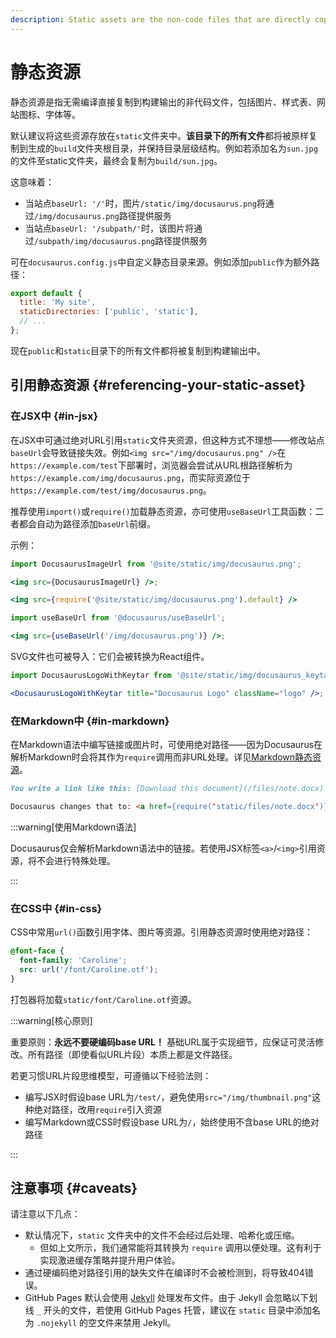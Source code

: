 ```yaml
---
description: Static assets are the non-code files that are directly copied to the build output. Learn about how they are handled and what the best practices of using static assets are.
---
```


# 静态资源

静态资源是指无需编译直接复制到构建输出的非代码文件，包括图片、样式表、网站图标、字体等。

默认建议将这些资源存放在`static`文件夹中。**该目录下的所有文件**都将被原样复制到生成的`build`文件夹根目录，并保持目录层级结构。例如若添加名为`sun.jpg`的文件至static文件夹，最终会复制为`build/sun.jpg`。

这意味着：

- 当站点`baseUrl: '/'`时，图片`/static/img/docusaurus.png`将通过`/img/docusaurus.png`路径提供服务
- 当站点`baseUrl: '/subpath/'`时，该图片将通过`/subpath/img/docusaurus.png`路径提供服务

可在`docusaurus.config.js`中自定义静态目录来源。例如添加`public`作为额外路径：

```js title="docusaurus.config.js"
export default {
  title: 'My site',
  staticDirectories: ['public', 'static'],
  // ...
};
```

现在`public`和`static`目录下的所有文件都将被复制到构建输出中。

## 引用静态资源 {#referencing-your-static-asset}

### 在JSX中 {#in-jsx}

在JSX中可通过绝对URL引用`static`文件夹资源，但这种方式不理想——修改站点`baseUrl`会导致链接失效。例如`<img src="/img/docusaurus.png" />`在`https://example.com/test`下部署时，浏览器会尝试从URL根路径解析为`https://example.com/img/docusaurus.png`，而实际资源位于`https://example.com/test/img/docusaurus.png`。

推荐使用`import()`或`require()`加载静态资源，亦可使用`useBaseUrl`工具函数：二者都会自动为路径添加`baseUrl`前缀。

示例：

```jsx title="MyComponent.js"
import DocusaurusImageUrl from '@site/static/img/docusaurus.png';

<img src={DocusaurusImageUrl} />;
```

```jsx title="MyComponent.js"
<img src={require('@site/static/img/docusaurus.png').default} />
```

```jsx title="MyComponent.js"
import useBaseUrl from '@docusaurus/useBaseUrl';

<img src={useBaseUrl('/img/docusaurus.png')} />;
```

SVG文件也可被导入：它们会被转换为React组件。

```jsx title="MyComponent.js"
import DocusaurusLogoWithKeytar from '@site/static/img/docusaurus_keytar.svg';

<DocusaurusLogoWithKeytar title="Docusaurus Logo" className="logo" />;
```

### 在Markdown中 {#in-markdown}

在Markdown语法中编写链接或图片时，可使用绝对路径——因为Docusaurus在解析Markdown时会将其作为`require`调用而非URL处理。详见[Markdown静态资源](./guides/markdown-features/markdown-features-assets.mdx)。

```md
You write a link like this: [Download this document](/files/note.docx)

Docusaurus changes that to: <a href={require('static/files/note.docx')}>Download this document</a>
```

:::warning[使用Markdown语法]

Docusaurus仅会解析Markdown语法中的链接。若使用JSX标签`<a>`/`<img>`引用资源，将不会进行特殊处理。

:::

### 在CSS中 {#in-css}

CSS中常用`url()`函数引用字体、图片等资源。引用静态资源时使用绝对路径：

```css
@font-face {
  font-family: 'Caroline';
  src: url('/font/Caroline.otf');
}
```

打包器将加载`static/font/Caroline.otf`资源。

:::warning[核心原则]

重要原则：**永远不要硬编码base URL！** 基础URL属于实现细节，应保证可灵活修改。所有路径（即使看似URL片段）本质上都是文件路径。

若更习惯URL片段思维模型，可遵循以下经验法则：
- 编写JSX时假设base URL为`/test/`，避免使用`src="/img/thumbnail.png"`这种绝对路径，改用`require`引入资源
- 编写Markdown或CSS时假设base URL为`/`，始终使用不含base URL的绝对路径

:::

## 注意事项 {#caveats}

请注意以下几点：

- 默认情况下，`static` 文件夹中的文件不会经过后处理、哈希化或压缩。
  - 但如上文所示，我们通常能将其转换为 `require` 调用以便处理。这有利于实现激进缓存策略并提升用户体验。
- 通过硬编码绝对路径引用的缺失文件在编译时不会被检测到，将导致404错误。
- GitHub Pages 默认会使用 [Jekyll](https://jekyllrb.com/) 处理发布文件。由于 Jekyll 会忽略以下划线 `_` 开头的文件，若使用 GitHub Pages 托管，建议在 `static` 目录中添加名为 `.nojekyll` 的空文件来禁用 Jekyll。